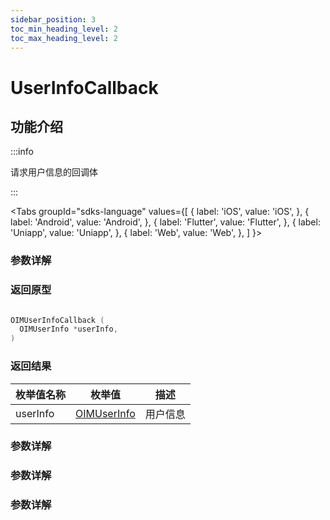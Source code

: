 ```yaml
---
sidebar_position: 3
toc_min_heading_level: 2
toc_max_heading_level: 2
---
```


# UserInfoCallback

## 功能介绍

:::info

请求用户信息的回调体

:::

<Tabs
groupId="sdks-language"
values={[
{ label: 'iOS', value: 'iOS', },
{ label: 'Android', value: 'Android', },
{ label: 'Flutter', value: 'Flutter', },
{ label: 'Uniapp', value: 'Uniapp', },
{ label: 'Web', value: 'Web', },
]
}>

<TabItem value="Flutter">

### 参数详解

</TabItem>

<TabItem value="iOS">

### 返回原型

```swift showLineNumbers

OIMUserInfoCallback (
  OIMUserInfo *userInfo,
)

```

### 返回结果

| 枚举值名称 | 枚举值                                           | 描述     |
| ---------- | ------------------------------------------------ | -------- |
| userInfo   | [OIMUserInfo](docs/sdks/Class/User/UserInfo.mdx) | 用户信息 |

</TabItem>

<TabItem value="Android">

### 参数详解

</TabItem>

<TabItem value="Web">

### 参数详解

</TabItem>

<TabItem value="Uniapp">

### 参数详解

</TabItem>

</Tabs>
